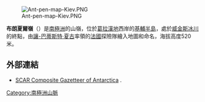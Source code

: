 [[Image:Ant-pen-map-Kiev.PNG|thumb]]

'''布朗夏爾嶺'''（{{lang-en|Blanchard Ridge}}）是[[南極洲|南極洲]]的山嶺，位於[[葛拉漢地|葛拉漢地]]西岸的[[基輔半島|基輔半島]]，處於[[威金斯冰川|威金斯冰川]]的終點，由[[讓-巴蒂斯特·夏古|讓-巴蒂斯特·夏古]]率領的[[法國|法國]]探險隊繪入地圖和命名，海拔高度520米。

==外部連結==
* [http://data.aad.gov.au/aadc/gaz/scar/ SCAR Composite Gazetteer of Antarctica] {{WebCite|url=https://www.webcitation.org/5ug2CfC7m?url=http://data.aad.gov.au/aadc/gaz/scar/ |date=20101202140255 |dateformat=iso }}.

{{coord|65|12|S|64|4|W|source:GNIS|display=title}}

{{DEFAULTSORT:Blanchard Ridge}}
[[Category:南極洲山脈|Category:南極洲山脈]]


{{GrahamCoast-geo-stub}}